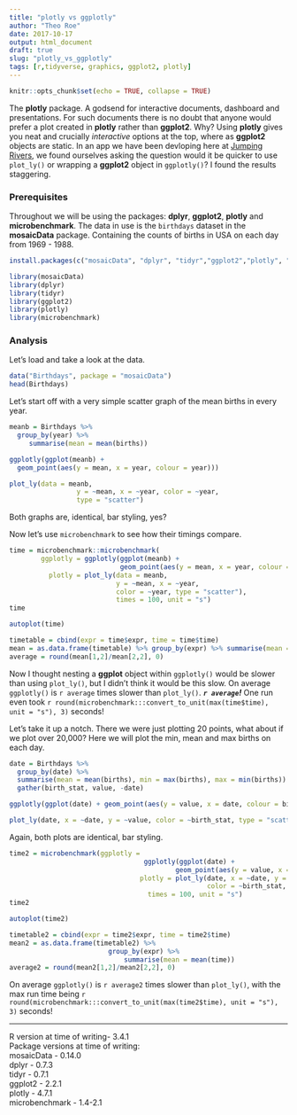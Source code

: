 ```yaml
---
title: "plotly vs ggplotly"
author: "Theo Roe"
date: 2017-10-17
output: html_document
draft: true
slug: "plotly_vs_ggplotly"
tags: [r,tidyverse, graphics, ggplot2, plotly]
---
```


```r
knitr::opts_chunk$set(echo = TRUE, collapse = TRUE)
```


The __plotly__ package. A godsend for interactive documents, dashboard and presentations. For such documents there is no doubt that anyone would prefer a plot created in __plotly__ rather than __ggplot2__. Why? Using __plotly__ gives you neat and crucially _interactive_ options at the top, where as __ggplot2__ objects are static. In an app we have been devloping here at [Jumping Rivers](https://www.jumpingrivers.com), we found ourselves asking the question would it be quicker to use `plot_ly()` or wrapping a __ggplot2__ object in `ggplotly()`? I found the results staggering.   

### Prerequisites 

Throughout we will be using the packages: __dplyr__, __ggplot2__, __plotly__ and __microbenchmark__. The data in use is the `birthdays` dataset in the __mosaicData__ package. Containing the counts of births in USA on each day from 1969 - 1988.

```r
install.packages(c("mosaicData", "dplyr", "tidyr","ggplot2","plotly", "microbenchmark"))
```
``` r
library(mosaicData)
library(dplyr)
library(tidyr)
library(ggplot2)
library(plotly)
library(microbenchmark)
```

### Analysis
Let's load and take a look at the data.
```r
data("Birthdays", package = "mosaicData")
head(Birthdays)
```

Let's start off with a very simple scatter graph of the mean births in every year. 

```r
meanb = Birthdays %>% 
  group_by(year) %>% 
     summarise(mean = mean(births))
```

```r
ggplotly(ggplot(meanb) + 
  geom_point(aes(y = mean, x = year, colour = year)))

plot_ly(data = meanb, 
                 y = ~mean, x = ~year, color = ~year, 
                 type = "scatter")
```

Both graphs are, identical, bar styling, yes? 

Now let's use `microbenchmark` to see how their timings compare. 

```r
time = microbenchmark::microbenchmark(
        ggplotly = ggplotly(ggplot(meanb) + 
                            geom_point(aes(y = mean, x = year, colour = year))),
          plotly = plot_ly(data = meanb, 
                           y = ~mean, x = ~year, 
                           color = ~year, type = "scatter"),
                           times = 100, unit = "s")
time
```
```r
autoplot(time)
```

```r
timetable = cbind(expr = time$expr, time = time$time)
mean = as.data.frame(timetable) %>% group_by(expr) %>% summarise(mean = mean(time))
average = round(mean[1,2]/mean[2,2], 0)
```
Now I thought nesting a __ggplot__ object within `ggplotly()` would be slower than using `plot_ly()`, but I didn't think it would be this slow. On average `ggplotly()` is `r average` times slower than `plot_ly()`. **_`r average`!_** One run even took `r round(microbenchmark:::convert_to_unit(max(time$time), unit = "s"), 3)` seconds! 

Let's take it up a notch.  There we were just plotting 20 points, what about if we plot over 20,000? Here we will plot the min, mean and max births on each day. 

```r
date = Birthdays %>% 
  group_by(date) %>% 
  summarise(mean = mean(births), min = max(births), max = min(births)) %>% 
  gather(birth_stat, value, -date)

ggplotly(ggplot(date) + geom_point(aes(y = value, x = date, colour = birth_stat)))

plot_ly(date, x = ~date, y = ~value, color = ~birth_stat, type = "scatter")
```
Again, both plots are identical, bar styling.
```r
time2 = microbenchmark(ggplotly = 
                                  ggplotly(ggplot(date) +
                                          geom_point(aes(y = value, x = date, colour = birth_stat))),
                                 plotly = plot_ly(date, x = ~date, y = ~value, 
                                                  color = ~birth_stat, type = "scatter"),
                                   times = 100, unit = "s")
time2
```
```r
autoplot(time2)
```

```r
timetable2 = cbind(expr = time2$expr, time = time2$time)
mean2 = as.data.frame(timetable2) %>% 
                         group_by(expr) %>% 
                             summarise(mean = mean(time))
average2 = round(mean2[1,2]/mean2[2,2], 0)
```

On average `ggplotly()` is `r average2` times slower than `plot_ly()`, with the max run time being `r round(microbenchmark:::convert_to_unit(max(time2$time), unit = "s"), 3)` seconds! 

***

R version at time of writing- 3.4.1   
Package versions at time of writing:   
mosaicData - 0.14.0  
dplyr - 0.7.3  
tidyr - 0.7.1  
ggplot2 - 2.2.1  
plotly - 4.7.1    
microbenchmark - 1.4-2.1   
